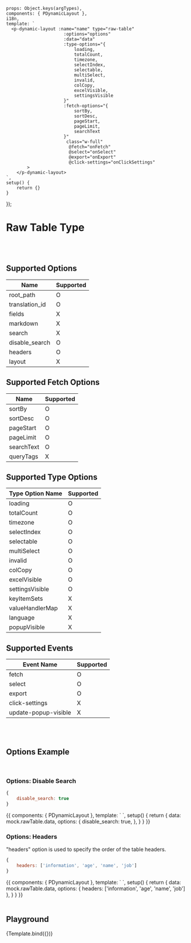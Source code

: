 
<Meta title='Data Display/Dynamic/Dynamic Layout/- [Table] Raw Table'
      argTypes={getDynamicLayoutRawTableArgTypes()}/>


    props: Object.keys(argTypes),
    components: { PDynamicLayout },
    i18n,
    template: `
      <p-dynamic-layout :name="name" type="raw-table"
                          :options="options"
                          :data="data"
                          :type-options="{
                              loading,
                              totalCount,
                              timezone,
                              selectIndex,
                              selectable,
                              multiSelect,
                              invalid,
                              colCopy,
                              excelVisible,
                              settingsVisible
                          }"
                          :fetch-options="{
                              sortBy,
                              sortDesc,
                              pageStart,
                              pageLimit,
                              searchText
                          }"
                           class="w-full"
                            @fetch="onFetch"
                            @select="onSelect"
                            @export="onExport"
                            @click-settings="onClickSettings"
            >
        </p-dynamic-layout>
    `,
    setup() {
        return {}
    }
});


# Raw Table Type
<br/>
<br/>

## Supported Options

| Name | Supported |
| ---- | ----------- |
| root_path | O |
| translation_id | O |
| fields | X |
| markdown | X |
| search | X |
| disable_search | O |
| headers | O |
| layout | X |


## Supported Fetch Options

| Name | Supported |
| ---- | ---- |
| sortBy | O |
| sortDesc | O |
| pageStart | O |
| pageLimit | O |
| searchText | O |
| queryTags | X |


## Supported Type Options

| Type Option Name | Supported |
| ---- | ---- |
| loading | O |
| totalCount | O |
| timezone | O |
| selectIndex | O |
| selectable | O |
| multiSelect | O |
| invalid | O |
| colCopy | O |
| excelVisible | O |
| settingsVisible | O |
| keyItemSets | X |
| valueHandlerMap | X |
| language | X |
| popupVisible | X |


## Supported Events
| Event Name | Supported |
| ---------- | ----------- |
| fetch | O |
| select | O |
| export | O |
| click-settings | X |
| update-popup-visible | X |

<br/>
<br/>

## Options Example

<br/>

### Options: Disable Search

```js
{
    disable_search: true
}
```

<Canvas>
    <Story name="Disable Search">
        {{
            components: { PDynamicLayout },
            template: `
                <p-dynamic-layout
                      name="Disable Search Raw Table"
                      type="raw-table"
                      :options="options"
                      :data="data"
                       class="w-full"
                ></p-dynamic-layout>
            `,
            setup() {
                return {
                    data: mock.rawTable.data,
                    options: {
                        disable_search: true,
                    },
                }
            }
        }}
    </Story>
</Canvas>

### Options: Headers
"headers" option is used to specify the order of the table headers.
```js
{
    headers: ['information', 'age', 'name', 'job']
}
```
<Canvas>
    <Story name="Headers">
        {{
            components: { PDynamicLayout },
            template: `
                <p-dynamic-layout
                      name="Disable Search Raw Table"
                      type="raw-table"
                      :options="options"
                      :data="data"
                       class="w-full"
                ></p-dynamic-layout>
            `,
            setup() {
                return {
                    data: mock.rawTable.data,
                    options: {
                        headers: ['information', 'age', 'name', 'job']
                    },
                }
            }
        }}
    </Story>
</Canvas>


<br/>
<br/>

## Playground

<Canvas>
    <Story name="Playground">
        {Template.bind({})}
    </Story>
</Canvas>

<ArgsTable story="Playground"/>

<br/>
<br/>

